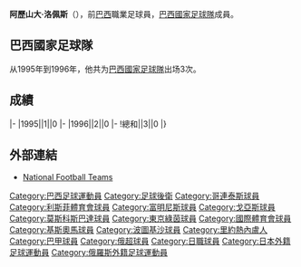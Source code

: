 {{blpunsourced|time=2015-12-26T09:50:15+00:00}}
{{Infobox football biography
|name=阿歷山大·洛佩斯
|image=
|fullname=Alexandre Lopes
|birth_date={{Birth date and age|1974|10|29}}
|cityofbirth=[[里约热内卢|里约热内卢]]
|countryofbirth=[[巴西|巴西]]
|height=
|position=[[後衛_(足球)|後衛]]
|currentclub=
|years1=1994-1995
|clubs1=[[克里西乌马竞技俱乐部|基斯奧馬]]
|caps1=
|goals1=
|years2=1996-1997
|clubs2=[[哥連泰斯保利斯塔體育會|哥連泰斯]]
|caps2=
|goals2=
|years3=1997-1998
|clubs3=[[累西腓竞技俱乐部|利斯菲]]
|caps3=
|goals3=
|years4=1999-2000
|clubs4=[[富明尼斯足球會|富明尼斯]]
|caps4=
|goals4=
|years5=2001
|clubs5=[[戈亞斯體育會|戈亞斯]]
|caps5=
|goals5=
|years6=2001
|clubs6=[[莫斯科斯巴达克足球俱乐部|莫斯科斯巴達]]
|caps6=
|goals6=
|years7=2002-2003
|clubs7=[[東京綠茵|東京綠茵]]
|caps7=
|goals7=
|years8=2004
|clubs8=[[國際體育會|國際]]
|caps8=
|goals8=
|years9=2005
|clubs9=[[葡萄牙人竞技俱乐部|葡萄牙人]]
|caps9=
|goals9=
|years10=2006
|clubs10=[[克里西乌马竞技俱乐部|基斯奧馬]]
|caps10=
|goals10=
|nationalyears=1995-1996
|nationalteam=[[巴西國家足球隊|巴西]]
|nationalcaps(goals)=3 (0)
}}
'''阿歷山大·洛佩斯'''（{{Bd|1974年|10月29日||}}），前[[巴西|巴西]]職業足球員，[[巴西國家足球隊|巴西國家足球隊]]成員。

==巴西國家足球隊==
从1995年到1996年，他共为[[巴西國家足球隊|巴西國家足球隊]]出场3次。

==成績==
{{Football player national team statistics|BRA}}
|-
|1995||1||0
|-
|1996||2||0
|-
!總和||3||0
|}

==外部連結==
{{Reflist}}
*[http://www.national-football-teams.com/player/19131/Alexandre_Lopes.html National Football Teams] {{Wayback|url=http://www.national-football-teams.com/player/19131/Alexandre_Lopes.html |date=20210115163854 }}

{{Soccer-player-stub}}

{{DEFAULTSORT:Lopes, Alexandre}}
[[Category:巴西足球運動員|Category:巴西足球運動員]]
[[Category:足球後衛|Category:足球後衛]]
[[Category:哥連泰斯球員|Category:哥連泰斯球員]]
[[Category:利斯菲體育會球員|Category:利斯菲體育會球員]]
[[Category:富明尼斯球員|Category:富明尼斯球員]]
[[Category:戈亞斯球員|Category:戈亞斯球員]]
[[Category:莫斯科斯巴達球員|Category:莫斯科斯巴達球員]]
[[Category:東京綠茵球員|Category:東京綠茵球員]]
[[Category:國際體育會球員|Category:國際體育會球員]]
[[Category:基斯奧馬球員|Category:基斯奧馬球員]]
[[Category:波圖基沙球員|Category:波圖基沙球員]]
[[Category:里約熱內盧人|Category:里約熱內盧人]]
[[Category:巴甲球員|Category:巴甲球員]]
[[Category:俄超球員|Category:俄超球員]]
[[Category:日職球員|Category:日職球員]]
[[Category:日本外籍足球運動員|Category:日本外籍足球運動員]]
[[Category:俄羅斯外籍足球運動員|Category:俄羅斯外籍足球運動員]]